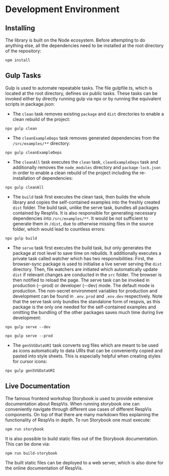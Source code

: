 
<Meta title='Contributing/Development Environment'/>

# Development Environment


## Installing

The library is built on the Node ecosystem. Before attempting to do
anything else, all the dependencies need to be installed at the root
directory of the repository:

```
npm install
```



## Gulp Tasks

Gulp is used to automate repeatable tasks. The file gulpfile.ts, which is
located at the root directory, defines six public tasks. These tasks can be
invoked either by directly running gulp via npx or by running the equivalent
scripts in package.json:

- The `clean` task removes existing `package` and `dist` directories to
  enable a clean rebuild of the project:

```
npx gulp clean
```

- The `cleanExampleDeps` task removes generated dependencies from the
  `/src/examples/**` directory:

```
npx gulp cleanExampleDeps
```

- The `cleanAll` task executes the `clean` task, `cleanExampleDeps` task
  and additionally removes the `node_modules` directory and `package-lock.json`
  in order to enable a clean rebuild of the project including the
  re-installation of dependencies:

```
npx gulp cleanAll
```

- The `build` task first executes the clean task, then builds the
  whole library and copies the self-contained examples into
  the freshly created `dist` folder. The build task, unlike the serve
  task, bundles all packages contained by RespVis. It is also responsible
  for generating necessary dependencies into `/src/examples/**`.
  It would be not sufficient to generate them in `/dist`, due to otherwise
  missing files in the source folder, which would lead to countless errors:

```
npx gulp build
```

- The `serve` task first executes the build task, but only generates the
  package at root level to save time on rebuilds. It additionally
  executes a private task called watcher which has two
  responsibilities: First, the browser-sync package is used to
  initialise a live server serving the `dist` directory. Then,
  file watchers are initiated which automatically update `dist`
  if relevant changes are conducted in the `src` folder. The
  browser is then notified to reload the page. The serve task can
  be invoked in production (--prod) or developer (--dev) mode. The
  default mode is production. The non-secret environment variables
  for production and development can be found in `.env.prod` and
  `.env.dev` respectively. Note that the serve task only bundles the
  standalone form of respvis, as this package is the only one needed
  for the self-contained examples and omitting the bundling of the
  other packages saves much time during live development:

```
npx gulp serve --dev
```

```
npx gulp serve --prod
```

- The `genSVGDataURI` task converts svg files which are
  meant to be used as icons automatically to data URIs that can be
  conveniently copied and pasted into style sheets. This is especially
  helpful when creating styles for cursor icons:

```
npx gulp genSVGDataURI
```


## Live Documentation

The famous frontend workshop Storybook is used to provide extensive
documentation about RespVis. When running storybook one can conveniently
navigate through different use cases of different RespVis components. On
top of that there are many markdown files explaining the functionality of
RespVis in depth. To run Storybook one must execute:

```
npm run storybook
```

It is also possible to build static files out of the Storybook documentation.
This can be done via:

```
npm run build-storybook
```

The built static files can be deployed to a web server, which is also done
for the online documentation of RespVis.

